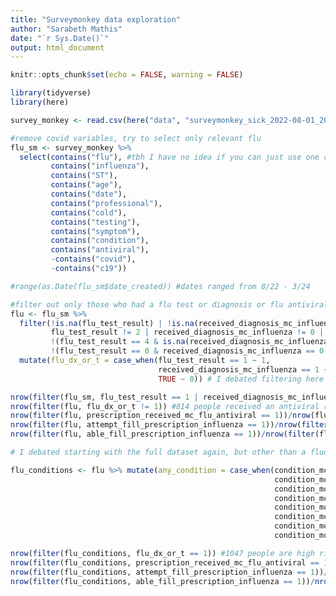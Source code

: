 ```yaml
---
title: "Surveymonkey data exploration"
author: "Sarabeth Mathis"
date: "`r Sys.Date()`"
output: html_document
---
```


```r
knitr::opts_chunk$set(echo = FALSE, warning = FALSE)

library(tidyverse)
library(here)

survey_monkey <- read.csv(here("data", "surveymonkey_sick_2022-08-01_2024-03-31.csv"))
```

```r

#remove covid variables, try to select only relevant flu
flu_sm <- survey_monkey %>% 
  select(contains("flu"), #tbh I have no idea if you can just use one contain and c() all of these words in there
         contains("influenza"), 
         contains("ST"), 
         contains("age"), 
         contains("date"), 
         contains("professional"), 
         contains("cold"), 
         contains("testing"), 
         contains("symptom"), 
         contains("condition"), 
         contains("antiviral"), 
         -contains("covid"),  
         -contains("c19"))

#range(as.Date(flu_sm$date_created)) #dates ranged from 8/22 - 3/24

#filter out only those who had a flu test or diagnosis or flu antiviral prescription, and did not have "no answer" for tested for flu with na for flu diagnosis and na for prescription received 
flu <- flu_sm %>% 
  filter(!is.na(flu_test_result) | !is.na(received_diagnosis_mc_influenza), 
         flu_test_result != 2 | received_diagnosis_mc_influenza != 0 | prescription_received_mc_flu_antiviral!= 0, 
         !(flu_test_result == 4 & is.na(received_diagnosis_mc_influenza) & is.na(prescription_received_mc_flu_antiviral)), 
         !(flu_test_result == 0 & received_diagnosis_mc_influenza == 0 & prescription_received_mc_flu_antiviral == 0)) %>% 
  mutate(flu_dx_or_t = case_when(flu_test_result == 1 ~ 1, 
                                 received_diagnosis_mc_influenza == 1 ~ 1, 
                                 TRUE ~ 0)) # I debated filtering here for +dx or +test, but some people were waiting on a test, others tested negative but still had +rx

nrow(filter(flu_sm, flu_test_result == 1 | received_diagnosis_mc_influenza == 1))/nrow(flu_sm) #1.7% of people in this dataset had a flu dx or + test
nrow(filter(flu, flu_dx_or_t != 1)) #814 people received an antiviral rx w/o +flu dx or +test
nrow(filter(flu, prescription_received_mc_flu_antiviral == 1))/nrow(flu) #36% of people in this dataset received an antiviral rx, regardless of test or dx
nrow(filter(flu, attempt_fill_prescription_influenza == 1))/nrow(filter(flu, prescription_received_mc_flu_antiviral == 1)) #57% of those who received  rx attempted to get it filled
nrow(filter(flu, able_fill_prescription_influenza == 1))/nrow(filter(flu, attempt_fill_prescription_influenza == 1)) #79% of those who attempted to fill rx were able to get it filled
```


```r

# I debated starting with the full dataset again, but other than a fludx or test 

flu_conditions <- flu %>% mutate(any_condition = case_when(condition_mc_asthma == 1 ~ 1,
                                                           condition_mc_cancer_last_year == 1 ~ 1, 
                                                           condition_mc_diabetes == 1 ~ 1,
                                                           condition_mc_heart_disease == 1 ~ 1,
                                                           condition_mc_immunosuppressive == 1 ~ 1, 
                                                           condition_mc_kidney_disease == 1 ~ 1, 
                                                           condition_mc_lung_disease  == 1 ~ 1,
                                                           condition_mc_obesity == 1 ~ 1)) %>% filter(any_condition == 1 | age >=65)

nrow(filter(flu_conditions, flu_dx_or_t == 1)) #1047 people are high risk (including age >=65), #735 had a flu dx or +test
nrow(filter(flu_conditions, prescription_received_mc_flu_antiviral == 1))/nrow(filter(flu_conditions, flu_dx_or_t == 1)) # 64% w/+dx or +test received antiviral 
nrow(filter(flu_conditions, attempt_fill_prescription_influenza == 1))/nrow(filter(flu_conditions, prescription_received_mc_flu_antiviral == 1))  #57% attempted to fill rx
nrow(filter(flu_conditions, able_fill_prescription_influenza == 1))/nrow(filter(flu_conditions, attempt_fill_prescription_influenza == 1)) #79% of those who attempted to fill rx were able to get it filled




```

